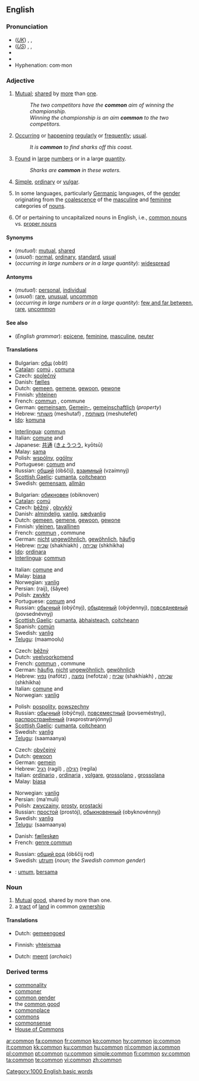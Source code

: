 {{wikipedia}}
==English==

{{rank|town|dark|ye|438|common|subject|can't|ready}}

===Pronunciation===
* (''[[Received Pronunciation|UK]]'') {{enPR|kŏm'ən}}, {{IPA|/ˈkɒmən/}}, {{SAMPA|/"kQm@n/}}
* (''[[General American|US]]'') {{enPR|kŏm'ən}}, {{IPA|/ˈkɑmən/}}, {{SAMPA|/"kAm@n/}}
* {{audio|en-us-common.ogg|Audio (US)}}
* {{rhymes|ɒmən}}
* Hyphenation: com&middot;mon

===Adjective===
{{en-adj|er|more}}

# [[mutual|Mutual]]; [[share]]d by [[more]] than [[one]].
#: ''The two competitors have the '''common''' aim of winning the championship.''
#: ''Winning the championship is an aim '''common''' to the two competitors.''
# [[occur|Occur]]ring or [[happen]]ing [[regularly]] or [[frequently]]; [[usual]].
#: ''It is '''common''' to find sharks off this coast.''
# [[found|Found]] in [[large]] [[number]]s or in a large [[quantity]].
#: ''Sharks are '''common''' in these waters.''
# [[simple|Simple]], [[ordinary]] or [[vulgar]].
# {{grammar}} In some languages, particularly [[Germanic]] languages, of the [[gender]] originating from the [[coalescence]] of the [[masculine]] and [[feminine]] categories of [[noun]]s.
# Of or pertaining to uncapitalized nouns in English, i.e., [[common nouns]] vs. [[proper nouns]]

====Synonyms====
* (''mutual''): [[mutual]], [[shared]]
* (''usual''): [[normal]], [[ordinary]], [[standard]], [[usual]]
* (''occurring in large numbers or in a large quantity''): [[widespread]]

====Antonyms====
* (''mutual''): [[personal]], [[individual]]
* (''usual''): [[rare]], [[unusual]], [[uncommon]]
* (''occurring in large numbers or in a large quantity''): [[few and far between]], [[rare]], [[uncommon]]

====See also====
* (''English grammar''): [[epicene]], [[feminine]], [[masculine]], [[neuter]]

====Translations====
{{trans-top|mutual}}
* Bulgarian: [[общ]] (obšt) {{m}}
* [[Catalan]]: [[comú]] {{m}}, [[comuna]] {{f}}
* Czech: [[společný]] {{m}}
* Danish: [[fælles]]
* Dutch: [[gemeen]], [[gemene]], [[gewoon]], [[gewone]]
* Finnish: [[yhteinen]]
* French: [[commun#French|commun]] {{m}}, commune {{f}}
* German: [[gemeinsam]], [[Gemein-]], [[gemeinschaftlich]] (''property'')
* Hebrew: [[משותף]] (meshutaf) {{m}}, [[משותפת]] (meshutefet) {{f}}
* [[Ido]]: [[komuna]]
{{trans-mid}}
* [[Interlingua]]: [[commun#Interlingua|commun]]
* Italian: [[comune]] {{m}} and {{f}}
* Japanese: [[共通]] ([[きょうつう]], kyōtsū)
* Malay: [[sama]]
* Polish: [[wspólny]], [[ogólny]]
* Portuguese: [[comum]] {{m}} and {{f}}
* Russian: [[общий]] (óbščij), [[взаимный]] (vzaímnyj)
* [[Scottish Gaelic]]: [[cumanta]], [[coitcheann]]
* Swedish: [[gemensam]], [[allmän]]
{{trans-bottom}}

{{trans-top|usual}}
* Bulgarian: [[обикновен]] (obiknoven) {{m}}
* [[Catalan]]: [[comú]] {{m}}
* Czech: [[běžný]] {{m}}, [[obvyklý]] {{m}}
* Danish: [[almindelig]], [[vanlig]], [[sædvanlig]]
* Dutch: [[gemeen]], [[gemene]], [[gewoon]], [[gewone]]
* Finnish: [[yleinen]], [[tavallinen]]
* French: [[commun]] {{m}}, commune {{f}}
* German: [[nicht]] [[ungewöhnlich]], [[gewöhnlich]], [[häufig]]
* Hebrew: [[שכיח]] (shakhíakh) {{m}}, [[שכיחה]] (shkhikha) {{f}}
* [[Ido]]: [[ordinara]]
* [[Interlingua]]: [[commun#Interlingua|commun]]
{{trans-mid}}
* Italian: [[comune]] {{m}} and {{f}}
* Malay: [[biasa]]
* Norwegian: [[vanlig]]
* Persian: {{fa-Arab|[[رایج]]}} (raij), {{fa-Arab|[[شایع]]}} (šâyee)
* Polish: [[zwykły]]
* Portuguese: [[comum]] {{m}} and {{f}}
* Russian: [[обычный]] (obýčnyj), [[обыденный]] (obýdennyj), [[повседневный]] (povsednévnyj)
* [[Scottish Gaelic]]: [[cumanta]], [[àbhaisteach]], [[coitcheann]]
* Spanish: [[común]]
* Swedish: [[vanlig]]
* [[Telugu]]: {{t|te|మామూలు|sc=Telu}} (maamoolu)
{{trans-bottom}}

{{trans-top|found in large numbers or in a large quantity}}
* Czech: [[běžný]]
* Dutch: [[veelvoorkomend]]
* French: [[commun#French|commun]] {{m}}, commune {{f}}
* German: [[häufig]], [[nicht]] [[ungewöhnlich]], [[gewöhnlich]]
* Hebrew: [[נפוץ]] (nafótz) {{m}}, [[נפוצה]] (nefotza) {{f}}; [[שכיח]] (shakhíakh) {{m}}, [[שכיחה]] (shkhikha) {{f}}
* Italian: [[comune]] {{m}} and {{f}}
* Norwegian: [[vanlig]]
{{trans-mid}}
* Polish: [[pospolity]], [[powszechny]]
* Russian: [[обычный]] (obýčnyj), [[повсеместный]] (povseméstnyj), [[распространённый]] (rasprostranjónnyj)
* [[Scottish Gaelic]]: [[cumanta]], [[coitcheann]]
* Swedish: [[vanlig]]
* [[Telugu]]: {{t|te|సామాన్య|sc=Telu}} (saamaanya)
{{trans-bottom}}

{{trans-top|ordinary}}
* Czech: [[obyčejný]]
* Dutch: [[gewoon]]
* German: [[gemein]]
* Hebrew: [[רגיל]] (ragíl) {{m}}, [[רגילה]] (regila) {{f}}
* Italian: [[ordinario]] {{m}}, [[ordinaria]] {{f}}, [[volgare]], [[grossolano]] {{m}}, [[grossolana]] {{f}}
* Malay: [[biasa]]
{{trans-mid}}
* Norwegian: [[vanlig]]
* Persian: {{fa-Arab|[[معمولی]]}} (ma‘muli)
* Polish: [[zwyczajny]], [[prosty]], [[prostacki]]
* Russian: [[простой]] (prostój), [[обыкновенный]] (obyknovénnyj)
* Swedish: [[vanlig]]
* [[Telugu]]: {{t|te|సామాన్య|sc=Telu}} (saamaanya)
{{trans-bottom}}

{{trans-top|grammar: of the gender resulting from the coalescence of the masculine and feminine genders}}
* Danish: [[fælleskøn]]
* French: [[genre commun]]
{{trans-mid}}
* Russian: [[общий род]] (óbščij rod)
* Swedish: [[utrum]] (''noun; the Swedish common gender'')
{{trans-bottom}}

{{checktrans}}
* {{ttbc|Indonesian}}: [[umum]], [[sama|bersama]]

===Noun===
{{en-noun}}

# [[mutual|Mutual]] [[good]], shared by more than one.
# a [[tract]] of [[land]] in common [[ownership]]

====Translations====
{{trans-top|mutual good}}
* Dutch: [[gemeengoed]] {{n}}
{{trans-mid}}
* Finnish: [[yhteismaa]]
{{trans-bottom}}

{{trans-top|tract of land}}
* Dutch: [[meent]] {{m}} (''archaic'')
{{trans-mid}}
{{trans-bottom}}

===Derived terms===
* [[commonality]]
* [[commoner]]
* [[common gender]]
* the [[common good]]
* [[commonplace]]
* [[commons]]
* [[commonsense]]
* [[House of Commons]]

[[Category:1000 English basic words]]

[[ar:common]]
[[fa:common]]
[[fr:common]]
[[ko:common]]
[[hy:common]]
[[io:common]]
[[it:common]]
[[kk:common]]
[[ku:common]]
[[hu:common]]
[[nl:common]]
[[ja:common]]
[[pl:common]]
[[pt:common]]
[[ru:common]]
[[simple:common]]
[[fi:common]]
[[sv:common]]
[[ta:common]]
[[te:common]]
[[vi:common]]
[[zh:common]]